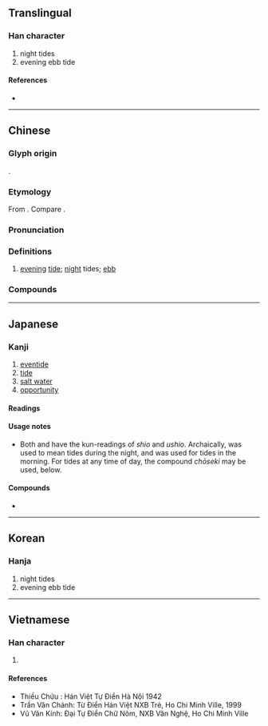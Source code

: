 {{character info/new}}
==Translingual==

===Han character===
{{Han char|rn=85|rad=水|as=03|sn=6|four=37120|canj=ENI|ids=⿰氵夕}}

# night tides
# evening ebb tide

====References====
* {{Han ref|kx=0605.030|dkj=17122|dj=0998.120|hdz=31554.020|uh=6C50|ud=27728|bh=A6C1|bd=42689}}

----

==Chinese==
{{zh-forms}}

===Glyph origin===
{{Han etym}}
{{Han compound|水|夕|alt1=氵|ls=psc|c1=s|c2=p}}.

===Etymology===
From {{och-l|夕|evening}}. Compare {{och-l|潮|morning tide; tide}}.

===Pronunciation===
{{zh-pron
|m=汐
|c=zik6
|h=pfs=
|md=
|mn=se̍k
|w=5xxiq
|mc=y
|oc=y
|cat=n
}}

===Definitions===
{{zh-hanzi}}

# [[evening]] [[tide]]; [[night]] tides; [[ebb]]
#: {{zh-x|潮汐|morning and evening tides; tide, wave}}

===Compounds===
{{zh-der|汐止|潮汐|潮汐預報}}

----

==Japanese==

===Kanji===
{{ja-kanji|grade=|rs=水03}}

# [[eventide]]
# [[tide]]
# [[salt water]]
# [[opportunity]]

====Readings====
{{ja-readings
|goon=じゃく<じやく
|kanon=せき
|kun=うしお-<うしほ-, しお-<しおほ-
|nanori=いそ, せい
}}

====Usage notes====
* Both {{ja-l|汐}} and {{ja-l|潮}} have the kun-readings of ''shio'' and ''ushio''. Archaically, {{ja-r|夕汐|ゆうしお}} was used to mean tides during the night, and {{ja-r|朝潮|あさしお}} was used for tides in the morning. For tides at any time of day, the compound ''chōseki'' may be used, below.

====Compounds====
* {{ja-r|潮%汐|ちょう%せき|[[tide]]}}
----

==Korean==

===Hanja===
{{ko-hanja|hangeul=석|eumhun=|rv=seok|mr=sŏk|y=sek}}

# night tides
# evening ebb tide

----

==Vietnamese==

===Han character===
{{vi-hantu|[[tách]], [[tịch]]|rs=水03}}

# {{defn|lang=vi|sort=水03}}

====References====
* Thiều Chửu : Hán Việt Tự Điển Hà Nội 1942
* Trần Văn Chánh: Từ Điển Hán Việt NXB Trẻ, Ho Chi Minh Ville, 1999
* Vũ Văn Kính: Đại Tự Điển Chữ Nôm, NXB Văn Nghệ, Ho Chi Minh Ville